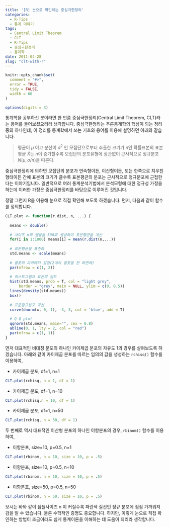 ```yaml
---
title: '[R] 눈으로 확인하는 중심극한정리'
categories:
  - R-Tips
  - 통계 이야기
tags:
  - Central Limit Theorem
  - CLT
  - R-Tips
  - 중심극한정리
  - 통계학
date: 2011-04-28
slug: "clt-with-r"
---
```


```r
knitr::opts_chunk$set(
  comment = "#>",
  error = TRUE,
  tidy = FALSE,
  width = 60
)

options(digits = 3)
```

통계학을 공부하신 분이라면 한 번쯤 중심극한정리(Central Limit Theorem, CLT)라는 용어를 들어보셨으리라 생각합니다. 중심극한정리는 추론통계학의 핵심이 되는 정리 중의 하나인데, 이 정리를 통계학에서 쓰는 기호와 용어를 이용해 설명하면 아래와 같습니다.

> 평균이 $\mu$ 이고 분산이 $\sigma^2$ 인 모집단으로부터 추출한 크기가 $n$인 확률표본의 표본평균 $\bar{X}$는 $n$이 증가할수록 모집단의 분포유형에 상관없이 근사적으로 정규분포 $N(\mu, \sigma/n)$을 따른다.

중심극한정리에 의하면 모집단의 분포가 연속형이든, 이산형이든, 또는 한쪽으로 치우친 형태이든 간에 표본의 크기가 클수록 표본평균의 분포는 근사적으로 정규분포에 근접한다는 이야기입니다. 일반적으로 여러 통계분석기법에서 분석모형에 대한 정규성 가정을 하는데 이러한 가정은 중심극한정리를 바탕으로 이루어진 것입니다.

정말 그런지 R을 이용해 눈으로 직접 확인해 보도록 하겠습니다. 먼저, 다음과 같이 함수를 정의합니다.

```r
CLT.plot <- function(r.dist, n, ...) {
 
  means <- double()
 
  # 사이즈 n의 샘플을 500회 생성하여 표본평균을 계산
  for(i in 1:1000) means[i] = mean(r.dist(n,...))
 
  # 표본평균을 표준화
  std.means <- scale(means)
 
  # 플롯의 파라메터 설정(2개의 플롯을 한 화면에)
  par(mfrow = c(1, 2))
 
  # 히스토그램과 표본의 밀도
  hist(std.means, prob = T, col = "light grey",
      border = "grey", main = NULL, ylim = c(0, 0.5))
  lines(density(std.means))
  box()
 
  # 표준정규분포 곡선
  curve(dnorm(x, 0, 1), -3, 3, col = 'blue', add = T)
 
  # Q-Q plot
  qqnorm(std.means, main="", cex = 0.8)
  abline(0, 1, lty = 2, col = "red")
  par(mfrow = c(1, 1))
}
```

먼저 대표적인 비대칭 분포의 하나인 카이제곱 분포의 자유도 1의 경우를 살펴보도록 하겠습니다. 아래와 같이 카이제곱 분포를 따르는 임의의 값을 생성하는 `rchisq()` 함수를 이용하여, 

* 카이제곱 분포, df=1, n=1

```r
CLT.plot(rchisq, n = 1, df = 1)
```

* 카이제곱 분포, df=1, n=10

```r
CLT.plot(rchisq,n = 10, df = 1)
```

* 카이제곱 분포, df=1, n=50

```r
CLT.plot(rchisq, n = 50, df = 1)
```

두 번째로 역시 대표적인 이산형 분포의 하나인 이항분포의 경우, `rbinom()` 함수를 이용하여,

* 이항분포, size=10, p=0.5, n=1

```r
CLT.plot(rbinom, n = 10, size = 10, p = .5)
```

* 이항분포, size=10, p=0.5, n=10

```r
CLT.plot(rbinom, n = 10, size = 10, p = .5)
```

* 이항분포, size=50, p=0.5, n=50

```r
CLT.plot(rbinom, n = 50, size = 10, p = .5)
```

보시는 바와 같이 샘플사이즈 n 이 커질수록 파란색 실선인 정규 분포에 점점 가까워져 감을 알 수 있습니다. 물론 수학적인 증명도 중요합니다. 하지만, 이렇게 눈으로 직접 확인하는 방법이 조금이라도 쉽게 통계이론을 이해하는 데 도움이 되리라 생각합니다.
